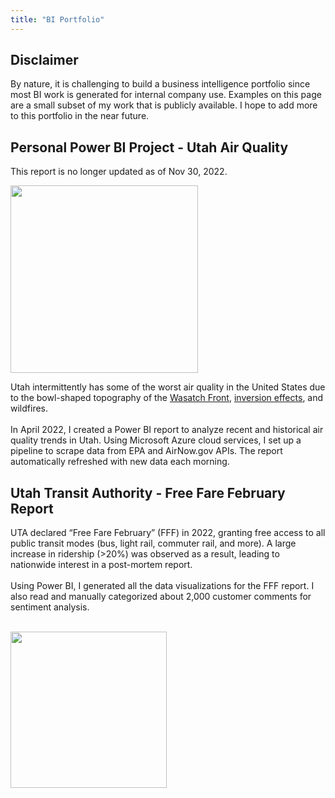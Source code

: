 ```yaml
---
title: "BI Portfolio"
---
```


:::{.callout-note}
## Disclaimer

By nature, it is challenging to build a business intelligence portfolio since most BI work is generated for internal company use. Examples on this page are a small subset of my work that is publicly available. I hope to add more to this portfolio in the near future.
:::

## Personal Power BI Project - Utah Air Quality
:::{.callout-warning}

This report is no longer updated as of Nov 30, 2022.
:::

::: {layout-ncol=2 layout-valign="center"}
[![](assets/portfolio/UtahAirQualityPBI.png){width=300px}](https://app.powerbi.com/view?r=eyJrIjoiMmFiY2I4NjYtM2FiNy00NWI1LThjMGItZjFiZDE1OWJjZGIwIiwidCI6IjczZDk1YTI4LWI5OTItNDA4MS04NTYxLTNhMTcxNzg5ZmU2ZCIsImMiOjZ9)

Utah intermittently has some of the worst air quality in the United States due to the bowl-shaped topography of the [Wasatch Front](https://en.wikipedia.org/wiki/Wasatch_Front), [inversion effects](https://deq.utah.gov/air-quality/inversions), and wildfires.<br/><br/>In April 2022, I created a Power BI report to analyze recent and historical air quality trends in Utah. Using Microsoft Azure cloud services, I set up a pipeline to scrape data from EPA and AirNow.gov APIs. The report automatically refreshed with new data each morning.

:::

## Utah Transit Authority - Free Fare February Report

::: {layout-ncol=2 layout-valign="center"}

UTA declared "Free Fare February" (FFF) in 2022, granting free access to all public transit modes (bus, light rail, commuter rail, and more). A large increase in ridership (>20%) was observed as a result, leading to nationwide interest in a post-mortem report.<br/><br/>Using Power BI, I generated all the data visualizations for the FFF report. I also read and manually categorized about 2,000 customer comments for sentiment analysis.<br/><br/>

[![](assets/portfolio/UTA FFF.png){width=250px}](assets/portfolio/UTA FFF report.pdf)
:::

